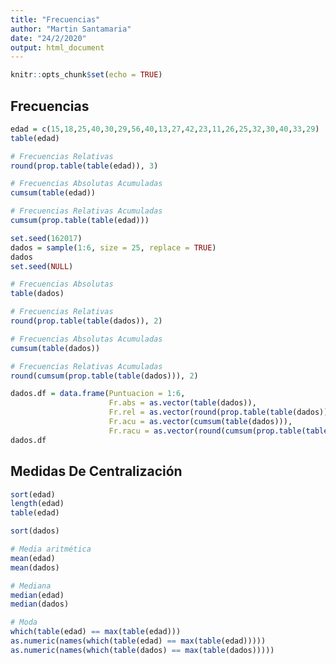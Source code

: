 ```yaml
---
title: "Frecuencias"
author: "Martin Santamaria"
date: "24/2/2020"
output: html_document
---
```


```r
knitr::opts_chunk$set(echo = TRUE)
```

## Frecuencias

```r
edad = c(15,18,25,40,30,29,56,40,13,27,42,23,11,26,25,32,30,40,33,29)
table(edad)

# Frecuencias Relativas
round(prop.table(table(edad)), 3)

# Frecuencias Absolutas Acumuladas
cumsum(table(edad))

# Frecuencias Relativas Acumuladas
cumsum(prop.table(table(edad)))
```

```r
set.seed(162017)
dados = sample(1:6, size = 25, replace = TRUE)
dados
set.seed(NULL)

# Frecuencias Absolutas
table(dados)

# Frecuencias Relativas
round(prop.table(table(dados)), 2)

# Frecuencias Absolutas Acumuladas
cumsum(table(dados))

# Frecuencias Relativas Acumuladas
round(cumsum(prop.table(table(dados))), 2)

dados.df = data.frame(Puntuacion = 1:6,
                      Fr.abs = as.vector(table(dados)),
                      Fr.rel = as.vector(round(prop.table(table(dados)), 2)),
                      Fr.acu = as.vector(cumsum(table(dados))),
                      Fr.racu = as.vector(round(cumsum(prop.table(table(dados))), 2)))
dados.df
```

## Medidas De Centralización

```r
sort(edad)
length(edad)
table(edad)

sort(dados)
```

```r
# Media aritmética
mean(edad)
mean(dados)

# Mediana
median(edad)
median(dados)

# Moda
which(table(edad) == max(table(edad)))
as.numeric(names(which(table(edad) == max(table(edad)))))
as.numeric(names(which(table(dados) == max(table(dados)))))
```
